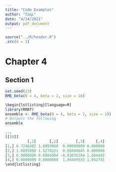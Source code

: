 ```yaml
---
title: "Code Examples"
author: "Taqi"
date: "4/14/2021"
output: pdf_document
---
```


```r
source("../R/header.R")
.src(d = 1)
```

# Chapter 4

## Section 1

```r
set.seed(23)
RME_beta(N = 4, beta = 2, size = 10)
```

```r
\begin{lstlisting}[language=R]
library(RMAT)
ensemble <- RME_beta(N = 4, beta = 2, size = 10)
# Outputs the following
ensemble

...
[[10]]
          [,1]      [,2]        [,3]     [,4]
[1,] 0.7246302 1.8893868  0.00000000 0.000000
[2,] 1.8893868 1.5278221  0.68840045 0.000000
[3,] 0.0000000 0.6884004 -0.03876104 1.944495
[4,] 0.0000000 0.0000000  1.94449533 1.042741
\end{lstlisting}
```
